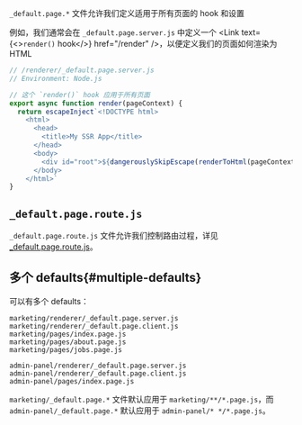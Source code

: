 
`_default.page.*` 文件允许我们定义适用于所有页面的 hook 和设置

例如，我们通常会在 `_default.page.server.js` 中定义一个 <Link text={<><code>render()</code> hook</>} href="/render" />，以便定义我们的页面如何渲染为 HTML

```js
// /renderer/_default.page.server.js
// Environment: Node.js

// 这个 `render()` hook 应用于所有页面
export async function render(pageContext) {
  return escapeInject`<!DOCTYPE html>
    <html>
      <head>
        <title>My SSR App</title>
      </head>
      <body>
        <div id="root">${dangerouslySkipEscape(renderToHtml(pageContext.Page))}</div>
      </body>
    </html>`
}
```


## `_default.page.route.js`

`_default.page.route.js` 文件允许我们控制路由过程，详见 [_default.page.route.js](/_default.page.route.js)。


## 多个 defaults{#multiple-defaults}

可以有多个 defaults：

```
marketing/renderer/_default.page.server.js
marketing/renderer/_default.page.client.js
marketing/pages/index.page.js
marketing/pages/about.page.js
marketing/pages/jobs.page.js

admin-panel/renderer/_default.page.server.js
admin-panel/renderer/_default.page.client.js
admin-panel/pages/index.page.js
```

`marketing/_default.page.*` 文件默认应用于 `marketing/**/*.page.js`，而 `admin-panel/_default.page.*` 默认应用于 `admin-panel/* */*.page.js`。
